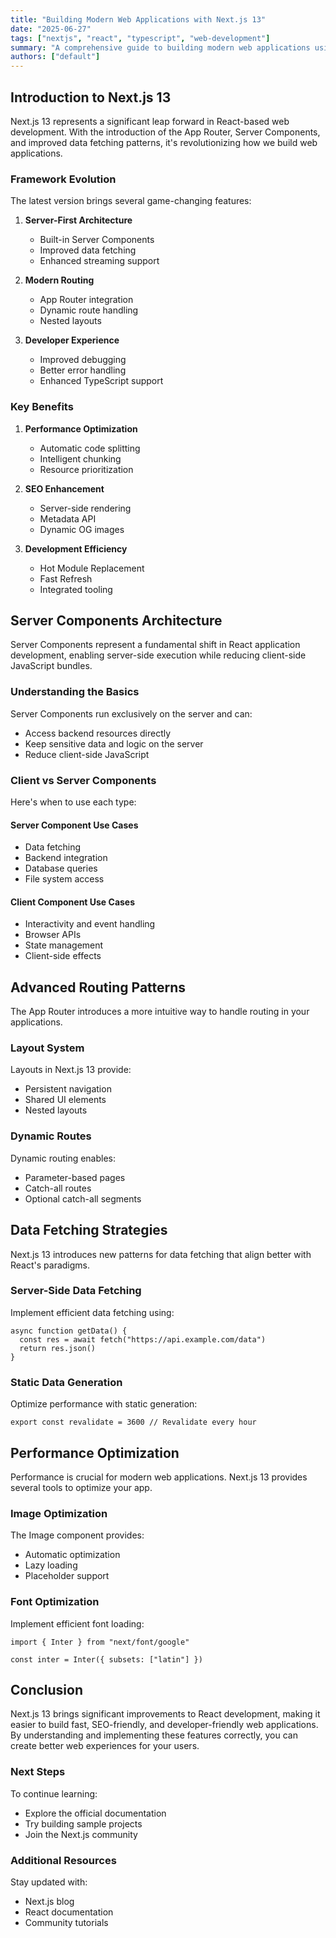 ```yaml
---
title: "Building Modern Web Applications with Next.js 13"
date: "2025-06-27"
tags: ["nextjs", "react", "typescript", "web-development"]
summary: "A comprehensive guide to building modern web applications using Next.js 13, exploring its new features, best practices, and advanced patterns."
authors: ["default"]
---
```


## Introduction to Next.js 13

Next.js 13 represents a significant leap forward in React-based web development. With the introduction of the App Router, Server Components, and improved data fetching patterns, it's revolutionizing how we build web applications.

### Framework Evolution

The latest version brings several game-changing features:

1. **Server-First Architecture**

   - Built-in Server Components
   - Improved data fetching
   - Enhanced streaming support

2. **Modern Routing**

   - App Router integration
   - Dynamic route handling
   - Nested layouts

3. **Developer Experience**
   - Improved debugging
   - Better error handling
   - Enhanced TypeScript support

### Key Benefits

1. **Performance Optimization**

   - Automatic code splitting
   - Intelligent chunking
   - Resource prioritization

2. **SEO Enhancement**

   - Server-side rendering
   - Metadata API
   - Dynamic OG images

3. **Development Efficiency**
   - Hot Module Replacement
   - Fast Refresh
   - Integrated tooling

## Server Components Architecture

Server Components represent a fundamental shift in React application development, enabling server-side execution while reducing client-side JavaScript bundles.

### Understanding the Basics

Server Components run exclusively on the server and can:

- Access backend resources directly
- Keep sensitive data and logic on the server
- Reduce client-side JavaScript

### Client vs Server Components

Here's when to use each type:

#### Server Component Use Cases

- Data fetching
- Backend integration
- Database queries
- File system access

#### Client Component Use Cases

- Interactivity and event handling
- Browser APIs
- State management
- Client-side effects

## Advanced Routing Patterns

The App Router introduces a more intuitive way to handle routing in your applications.

### Layout System

Layouts in Next.js 13 provide:

- Persistent navigation
- Shared UI elements
- Nested layouts

### Dynamic Routes

Dynamic routing enables:

- Parameter-based pages
- Catch-all routes
- Optional catch-all segments

## Data Fetching Strategies

Next.js 13 introduces new patterns for data fetching that align better with React's paradigms.

### Server-Side Data Fetching

Implement efficient data fetching using:

```tsx
async function getData() {
  const res = await fetch("https://api.example.com/data")
  return res.json()
}
```

### Static Data Generation

Optimize performance with static generation:

```tsx
export const revalidate = 3600 // Revalidate every hour
```

## Performance Optimization

Performance is crucial for modern web applications. Next.js 13 provides several tools to optimize your app.

### Image Optimization

The Image component provides:

- Automatic optimization
- Lazy loading
- Placeholder support

### Font Optimization

Implement efficient font loading:

```tsx
import { Inter } from "next/font/google"

const inter = Inter({ subsets: ["latin"] })
```

## Conclusion

Next.js 13 brings significant improvements to React development, making it easier to build fast, SEO-friendly, and developer-friendly web applications. By understanding and implementing these features correctly, you can create better web experiences for your users.

### Next Steps

To continue learning:

- Explore the official documentation
- Try building sample projects
- Join the Next.js community

### Additional Resources

Stay updated with:

- Next.js blog
- React documentation
- Community tutorials
